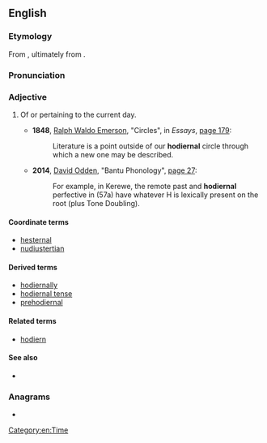 ==English==

===Etymology===
From {{suffix|hodiern|al|lang=en}}, ultimately from {{der|en|la|hodiernus}}.

===Pronunciation===
{{rfp|lang=en}}

===Adjective===
{{en-adj|-}}

# {{lb|en|rare}} Of or pertaining to the current day.
#* '''1848''', [[w:Ralph Waldo Emerson|Ralph Waldo Emerson]], "Circles", in ''Essays'', [http://books.google.com/books?id=1CQEAAAAQAAJ&pg=PA179 page 179]:
#*: Literature is a point outside of our '''hodiernal''' circle through which a new one may be described.
#* '''2014''', [[w:David Odden|David Odden]], "Bantu Phonology", [https://chalk.uchicago.edu/bbcswebdav/pid-2379711-dt-content-rid-4793894_1/courses/2014.04.2603786001/BantuPhonology.pdf page 27]:
#*: For example, in Kerewe, the remote past and '''hodiernal''' perfective in (57a) have whatever H is lexically present on the root (plus Tone Doubling).

====Coordinate terms====
* [[hesternal]]
* [[nudiustertian]]

====Derived terms====
* [[hodiernally]]
* [[hodiernal tense]]
* [[prehodiernal]]

====Related terms====
* [[hodiern]]

====See also====
* {{pedialite|Hodiernal tense}}

===Anagrams===
* {{anagrams|en|a=adehilnor|Holderian}}

[[Category:en:Time]]